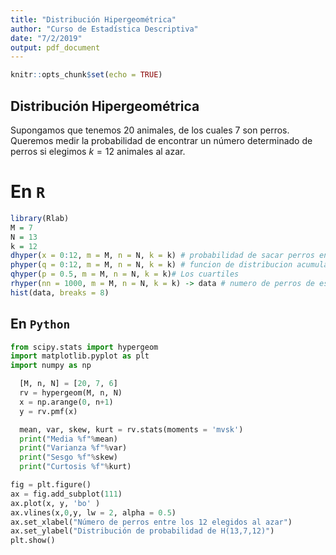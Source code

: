 ```yaml
---
title: "Distribución Hipergeométrica"
author: "Curso de Estadística Descriptiva"
date: "7/2/2019"
output: pdf_document
---
```


```r
knitr::opts_chunk$set(echo = TRUE)
```

## Distribución Hipergeométrica

Supongamos que tenemos 20 animales, de los cuales 7 son perros. Queremos medir la probabilidad de encontrar un número determinado de perros si elegimos $k=12$ animales al azar. 

# En `R`

```r
library(Rlab)
M = 7
N = 13
k = 12
dhyper(x = 0:12, m = M, n = N, k = k) # probabilidad de sacar perros en cada intento
phyper(q = 0:12, m = M, n = N, k = k) # funcion de distribucion acumulada
qhyper(p = 0.5, m = M, n = N, k = k)# Los cuartiles
rhyper(nn = 1000, m = M, n = N, k = k) -> data # numero de perros de esas extracuiones
hist(data, breaks = 8)
```


## En `Python`
```python
from scipy.stats import hypergeom
import matplotlib.pyplot as plt
import numpy as np

  [M, n, N] = [20, 7, 6]
  rv = hypergeom(M, n, N)
  x = np.arange(0, n+1)
  y = rv.pmf(x)

  mean, var, skew, kurt = rv.stats(moments = 'mvsk')
  print("Media %f"%mean)
  print("Varianza %f"%var)
  print("Sesgo %f"%skew)
  print("Curtosis %f"%kurt)

fig = plt.figure()
ax = fig.add_subplot(111)
ax.plot(x, y, 'bo' )
ax.vlines(x,0,y, lw = 2, alpha = 0.5)
ax.set_xlabel("Número de perros entre los 12 elegidos al azar")
ax.set_ylabel("Distribución de probabilidad de H(13,7,12)")
plt.show()
```

